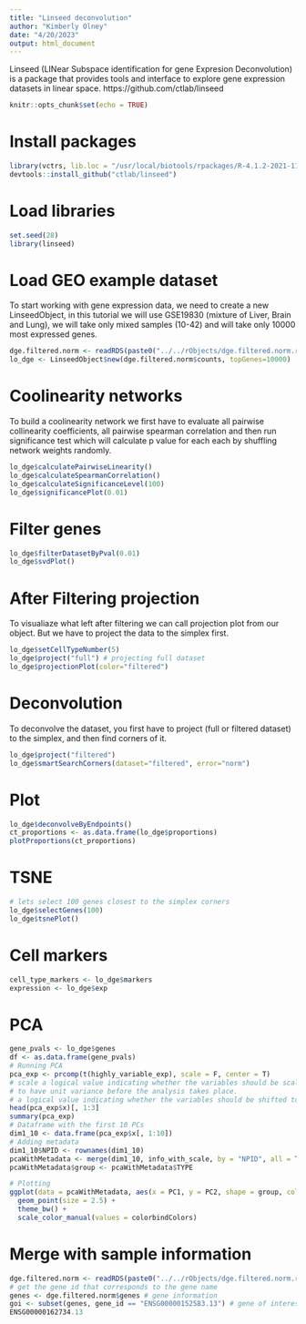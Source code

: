 ```yaml
---
title: "Linseed deconvolution"
author: "Kimberly Olney"
date: "4/20/2023"
output: html_document
---
```

Linseed (LINear Subspace identification for gene Expresion Deconvolution) is a package that provides tools and interface to explore gene expression datasets in linear space.
https://github.com/ctlab/linseed
```r
knitr::opts_chunk$set(echo = TRUE)
```
# Install packages
```r
library(vctrs, lib.loc = "/usr/local/biotools/rpackages/R-4.1.2-2021-11-11")
devtools::install_github("ctlab/linseed")
```
# Load libraries
```r
set.seed(28)
library(linseed)
```
# Load GEO example dataset
To start working with gene expression data, we need to create a new LinseedObject, in this tutorial we will use GSE19830 (mixture of Liver, Brain and Lung), we will take only mixed samples (10-42) and will take only 10000 most expressed genes.
```r
dge.filtered.norm <- readRDS(paste0("../../rObjects/dge.filtered.norm.rds"))
lo_dge <- LinseedObject$new(dge.filtered.norm$counts, topGenes=10000)
```
# Coolinearity networks
To build a coolinearity network we first have to evaluate all pairwise collinearity coefficients, all pairwise spearman correlation and then run significance test which will calculate p value for each each by shuffling network weights randomly.
```r
lo_dge$calculatePairwiseLinearity()
lo_dge$calculateSpearmanCorrelation()
lo_dge$calculateSignificanceLevel(100)
lo_dge$significancePlot(0.01)
```
# Filter genes
```r
lo_dge$filterDatasetByPval(0.01)
lo_dge$svdPlot()
```
# After Filtering projection
To visualiaze what left after filtering we can call projection plot from our object. But we have to project the data to the simplex first.
```r
lo_dge$setCellTypeNumber(5)
lo_dge$project("full") # projecting full dataset
lo_dge$projectionPlot(color="filtered")
```
# Deconvolution
To deconvolve the dataset, you first have to project (full or filtered dataset) to the simplex, and then find corners of it.
```r
lo_dge$project("filtered")
lo_dge$smartSearchCorners(dataset="filtered", error="norm")
```
# Plot
```r
lo_dge$deconvolveByEndpoints()
ct_proportions <- as.data.frame(lo_dge$proportions)
plotProportions(ct_proportions)
```
# TSNE
```r
# lets select 100 genes closest to the simplex corners 
lo_dge$selectGenes(100)
lo_dge$tsnePlot()
```
# Cell markers
```r
cell_type_markers <- lo_dge$markers
expression <- lo_dge$exp
```
# PCA
```r
gene_pvals <- lo_dge$genes
df <- as.data.frame(gene_pvals)
# Running PCA
pca_exp <- prcomp(t(highly_variable_exp), scale = F, center = T)
# scale a logical value indicating whether the variables should be scaled
# to have unit variance before the analysis takes place.
# a logical value indicating whether the variables should be shifted to be zero centered.
head(pca_exp$x)[, 1:3]
summary(pca_exp)
# Dataframe with the first 10 PCs
dim1_10 <- data.frame(pca_exp$x[, 1:10])
# Adding metadata
dim1_10$NPID <- rownames(dim1_10)
pcaWithMetadata <- merge(dim1_10, info_with_scale, by = "NPID", all = TRUE)
pcaWithMetadata$group <- pcaWithMetadata$TYPE

# Plotting
ggplot(data = pcaWithMetadata, aes(x = PC1, y = PC2, shape = group, color = group)) +
  geom_point(size = 2.5) +
  theme_bw() +
  scale_color_manual(values = colorbindColors) 

```
# Merge with sample information
```r
dge.filtered.norm <- readRDS(paste0("../../rObjects/dge.filtered.norm.rds"))
# get the gene id that corresponds to the gene name 
genes <- dge.filtered.norm$genes # gene information 
goi <- subset(genes, gene_id == "ENSG00000152583.13") # gene of interest 
ENSG00000162734.13
```